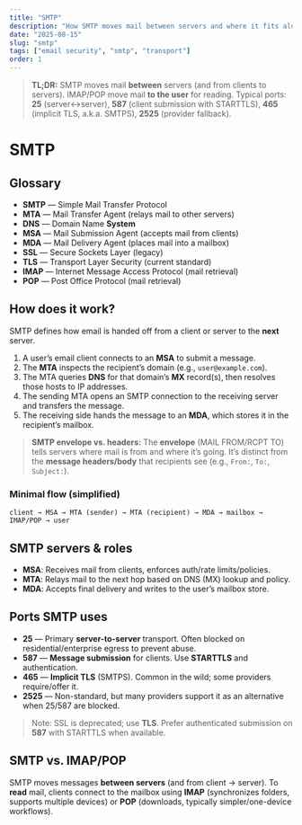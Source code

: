 ```yaml
---
title: "SMTP"
description: "How SMTP moves mail between servers and where it fits alongside IMAP/POP."
date: "2025-08-15"
slug: "smtp"
tags: ["email security", "smtp", "transport"]
order: 1
---
```


> **TL;DR:** SMTP moves mail **between** servers (and from clients to servers). IMAP/POP move mail **to the user** for reading. Typical ports: **25** (server↔server), **587** (client submission with STARTTLS), **465** (implicit TLS, a.k.a. SMTPS), **2525** (provider fallback).

# SMTP

## Glossary

- **SMTP** — Simple Mail Transfer Protocol
- **MTA** — Mail Transfer Agent (relays mail to other servers)
- **DNS** — Domain Name **System**
- **MSA** — Mail Submission Agent (accepts mail from clients)
- **MDA** — Mail Delivery Agent (places mail into a mailbox)
- **SSL** — Secure Sockets Layer (legacy)
- **TLS** — Transport Layer Security (current standard)
- **IMAP** — Internet Message Access Protocol (mail retrieval)
- **POP** — Post Office Protocol (mail retrieval)

## How does it work?

SMTP defines how email is handed off from a client or server to the **next** server.

1. A user’s email client connects to an **MSA** to submit a message.
2. The **MTA** inspects the recipient’s domain (e.g., `user@example.com`).
3. The MTA queries **DNS** for that domain’s **MX** record(s), then resolves those hosts to IP addresses.
4. The sending MTA opens an SMTP connection to the receiving server and transfers the message.
5. The receiving side hands the message to an **MDA**, which stores it in the recipient’s mailbox.

> **SMTP envelope vs. headers:** The **envelope** (MAIL FROM/RCPT TO) tells servers where mail is from and where it’s going. It’s distinct from the **message headers/body** that recipients see (e.g., `From:`, `To:`, `Subject:`).

### Minimal flow (simplified)

```
client → MSA → MTA (sender) → MTA (recipient) → MDA → mailbox → IMAP/POP → user
```

## SMTP servers & roles

- **MSA**: Receives mail from clients, enforces auth/rate limits/policies.
- **MTA**: Relays mail to the next hop based on DNS (MX) lookup and policy.
- **MDA**: Accepts final delivery and writes to the user’s mailbox store.

## Ports SMTP uses

- **25** — Primary **server-to-server** transport. Often blocked on residential/enterprise egress to prevent abuse.
- **587** — **Message submission** for clients. Use **STARTTLS** and authentication.
- **465** — **Implicit TLS** (SMTPS). Common in the wild; some providers require/offer it.
- **2525** — Non-standard, but many providers support it as an alternative when 25/587 are blocked.

> Note: SSL is deprecated; use **TLS**. Prefer authenticated submission on **587** with STARTTLS when available.

## SMTP vs. IMAP/POP

SMTP moves messages **between servers** (and from client → server). To **read** mail, clients connect to the mailbox using **IMAP** (synchronizes folders, supports multiple devices) or **POP** (downloads, typically simpler/one-device workflows).
